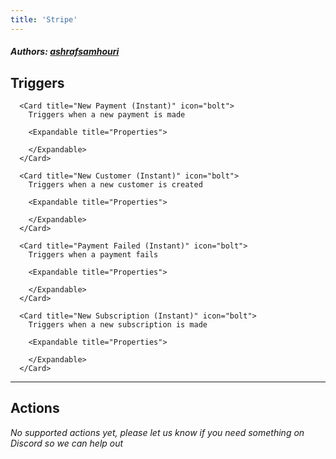 ```yaml
---
title: 'Stripe'
---
```


##### Authors: [ashrafsamhouri](https://github.com/ashrafsamhouri)


## Triggers


      <Card title="New Payment (Instant)" icon="bolt">
        Triggers when a new payment is made

        <Expandable title="Properties">
            
        </Expandable>
      </Card>
  
      <Card title="New Customer (Instant)" icon="bolt">
        Triggers when a new customer is created

        <Expandable title="Properties">
            
        </Expandable>
      </Card>
  
      <Card title="Payment Failed (Instant)" icon="bolt">
        Triggers when a payment fails

        <Expandable title="Properties">
            
        </Expandable>
      </Card>
  
      <Card title="New Subscription (Instant)" icon="bolt">
        Triggers when a new subscription is made

        <Expandable title="Properties">
            
        </Expandable>
      </Card>
  

---

## Actions

*No supported actions yet, please let us know if you need something on Discord so we can help out* 

